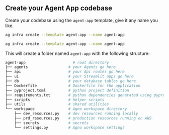 ## Create your Agent App codebase

Create your codebase using the `agent-app` template, give it any name you like.

<CodeGroup>

```bash Mac
ag infra create --template agent-app --name agent-app
```

```bash Windows
ag infra create --template agent-app --name agent-app
```

</CodeGroup>

This will create a folder named `agent-app` with the following structure:

```bash
agent-app                     # root directory
├── agents                  # your Agents go here
├── api                     # your Api routes go here
├── ui                      # your Streamlit apps go here
├── db                      # your database tables go here
├── Dockerfile              # Dockerfile for the application
├── pyproject.toml          # python project definition
├── requirements.txt        # python dependencies generated using pyproject.toml
├── scripts                 # helper scripts
├── utils                   # shared utilities
└── workspace               # Agno workspace directory
    ├── dev_resources.py    # dev resources running locally
    ├── prd_resources.py    # production resources running on AWS
    ├── secrets             # secrets
    └── settings.py         # Agno workspace settings
```
